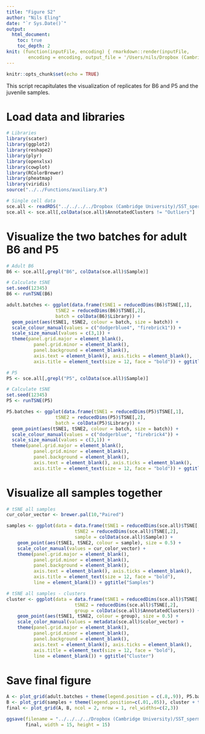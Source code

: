 ```yaml
---
title: "Figure S2"
author: "Nils Eling"
date: "`r Sys.Date()`"
output: 
  html_document:
    toc: true
    toc_depth: 2
knit: (function(inputFile, encoding) { rmarkdown::render(inputFile, 
        encoding = encoding, output_file = '/Users/nils/Dropbox (Cambridge University)/SST_spermatocytes/Analysis/Figures/Fig_S2.html') })
---
```


```r
knitr::opts_chunk$set(echo = TRUE)
```

This script recapitulates the visualization of replicates for B6 and P5 and the juvenile samples. 

# Load data and libraries

```r
# Libraries
library(scater)
library(ggplot2)
library(reshape2)
library(plyr)
library(openxlsx)
library(cowplot)
library(RColorBrewer)
library(pheatmap)
library(viridis)
source("../../Functions/auxiliary.R")

# Single cell data
sce.all <- readRDS("../../../../Dropbox (Cambridge University)/SST_spermatocytes/Analysis/data/10X_data/SCE_all.rds")
sce.all <- sce.all[,colData(sce.all)$AnnotatedClusters != "Outliers"]
```

# Visualize the two batches for adult B6 and P5

```r
# Adult B6
B6 <- sce.all[,grepl("B6", colData(sce.all)$Sample)]

# Calculate tSNE
set.seed(12345)
B6 <- runTSNE(B6)

adult.batches <- ggplot(data.frame(tSNE1 = reducedDims(B6)$TSNE[,1],
                  tSNE2 = reducedDims(B6)$TSNE[,2],
                  batch = colData(B6)$Library)) + 
  geom_point(aes(tSNE1, tSNE2, colour = batch, size = batch)) +
  scale_colour_manual(values = c("dodgerblue4", "firebrick1")) +
  scale_size_manual(values = c(3,1)) + 
  theme(panel.grid.major = element_blank(),
          panel.grid.minor = element_blank(),
          panel.background = element_blank(),
          axis.text = element_blank(), axis.ticks = element_blank(),
          axis.title = element_text(size = 12, face = "bold")) + ggtitle("B6")

# P5
P5 <- sce.all[,grepl("P5", colData(sce.all)$Sample)]

# Calculate tSNE
set.seed(12345)
P5 <- runTSNE(P5)

P5.batches <- ggplot(data.frame(tSNE1 = reducedDims(P5)$TSNE[,1],
                  tSNE2 = reducedDims(P5)$TSNE[,2],
                  batch = colData(P5)$Library)) + 
  geom_point(aes(tSNE1, tSNE2, colour = batch, size = batch)) +
  scale_colour_manual(values = c("dodgerblue", "firebrick4")) +
  scale_size_manual(values = c(3,1)) + 
  theme(panel.grid.major = element_blank(),
          panel.grid.minor = element_blank(),
          panel.background = element_blank(),
          axis.text = element_blank(), axis.ticks = element_blank(),
          axis.title = element_text(size = 12, face = "bold")) + ggtitle("P5")
```

# Visualize all samples together

```r
# tSNE all samples
cur_color_vector <- brewer.pal(10,"Paired")

samples <- ggplot(data = data.frame(tSNE1 = reducedDims(sce.all)$TSNE[,1],
                         tSNE2 = reducedDims(sce.all)$TSNE[,2],
                         sample = colData(sce.all)$Sample)) +
    geom_point(aes(tSNE1, tSNE2, colour = sample), size = 0.5) +
    scale_color_manual(values = cur_color_vector) + 
    theme(panel.grid.major = element_blank(),
          panel.grid.minor = element_blank(),
          panel.background = element_blank(),
          axis.text = element_blank(), axis.ticks = element_blank(),
          axis.title = element_text(size = 12, face = "bold"), 
          line = element_blank()) + ggtitle("Samples")

# tSNE all samples - clusters
cluster <- ggplot(data = data.frame(tSNE1 = reducedDims(sce.all)$TSNE[,1],
                         tSNE2 = reducedDims(sce.all)$TSNE[,2],
                         group = colData(sce.all)$AnnotatedClusters)) +
    geom_point(aes(tSNE1, tSNE2, colour = group), size = 0.5) +
    scale_color_manual(values = metadata(sce.all)$color_vector) + 
    theme(panel.grid.major = element_blank(),
          panel.grid.minor = element_blank(),
          panel.background = element_blank(),
          axis.text = element_blank(), axis.ticks = element_blank(),
          axis.title = element_text(size = 12, face = "bold"), 
          line = element_blank()) + ggtitle("Cluster")

```

# Save final figure

```r
A <- plot_grid(adult.batches + theme(legend.position = c(.8,.9)), P5.batches + theme(legend.position = c(.8,.9)), ncol = 1, nrow = 2)
B <- plot_grid(samples + theme(legend.position=c(.01,.05)), cluster + theme(legend.position = "none"), ncol = 1, nrow =2)
final <- plot_grid(A, B, ncol = 2, nrow = 1, rel_widths=c(2,3))

ggsave(filename = "../../../../Dropbox (Cambridge University)/SST_spermatocytes/Revisions/Results/New_figures/Supplemental_figures/Fig_S2/Fig_S2.pdf", 
       final, width = 15, height = 15)
```
